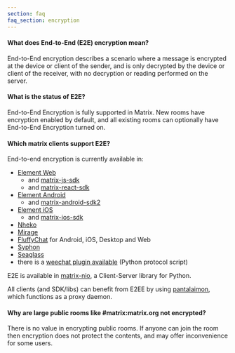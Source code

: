 ```yaml
---
section: faq
faq_section: encryption
---
```


#### What does End-to-End (E2E) encryption mean?

End-to-End encryption describes a scenario where a message is encrypted at the device or client of the sender, and is only decrypted by the device or client of the receiver, with no decryption or reading performed on the server.

#### What is the status of E2E?

End-to-End Encryption is fully supported in Matrix. New rooms have encryption enabled by default, and all existing rooms can optionally have End-to-End Encryption turned on.

#### Which matrix clients support E2E?

End-to-end encryption is currently available in:

- [Element Web](https://github.com/vector-im/element-web/)
  - and [matrix-js-sdk](https://github.com/matrix-org/matrix-js-sdk)
  - and [matrix-react-sdk](https://github.com/matrix-org/matrix-react-sdk)
- [Element Android](https://github.com/vector-im/element-android/)
  - and <a href="https://github.com/matrix-org/matrix-android-sdk2">matrix-android-sdk2</a>
- [Element iOS](https://github.com/vector-im/element-ios/)
  - and [matrix-ios-sdk](https://github.com/matrix-org/matrix-ios-sdk)
- [Nheko](https://github.com/Nheko-Reborn/nheko)
- [Mirage](https://github.com/mirukana/mirage)
- [FluffyChat](https://fluffychat.im/en/) for Android, iOS, Desktop and Web
- [Syphon](https://www.syphon.org/)
- [Seaglass](https://github.com/neilalexander/seaglass)
- there is a [weechat plugin available](https://github.com/poljar/weechat-matrix) (Python protocol script)

E2E is available in [matrix-nio](https://github.com/poljar/matrix-nio), a Client-Server library for Python.

All clients (and SDK/libs) can benefit from E2EE by using [pantalaimon](https://github.com/matrix-org/pantalaimon), which functions as a proxy daemon.

#### Why are large public rooms like #matrix:matrix.org not encrypted?

There is no value in encrypting public rooms. If anyone can join the room then encryption does not protect the contents, and may offer inconvenience for some users.
